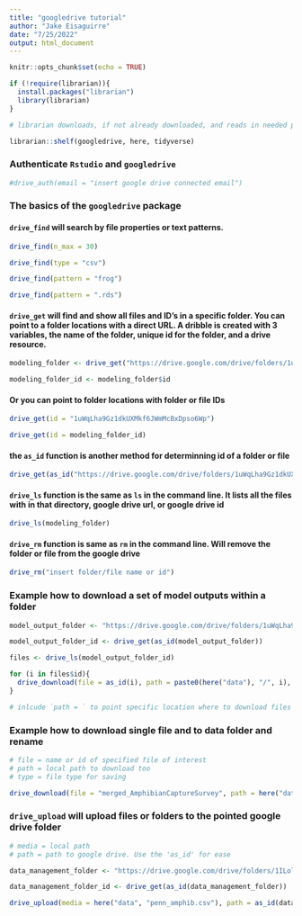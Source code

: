 ```yaml
---
title: "googledrive tutorial"
author: "Jake Eisaguirre"
date: "7/25/2022"
output: html_document
---
```


```r
knitr::opts_chunk$set(echo = TRUE)


```

```r
if (!require(librarian)){
  install.packages("librarian")
  library(librarian)
}

# librarian downloads, if not already downloaded, and reads in needed packages

librarian::shelf(googledrive, here, tidyverse)

```

### Authenticate `Rstudio` and `googledrive`
```r
#drive_auth(email = "insert google drive connected email")
```


### The basics of the `googledrive` package


#### `drive_find` will search by file properties or text patterns. 
```r

drive_find(n_max = 30)

drive_find(type = "csv")

drive_find(pattern = "frog")

drive_find(pattern = ".rds")
```


#### `drive_get` will find and show all files and ID's in a specific folder. You can point to a folder locations with a direct URL. A dribble is created with 3 variables, the name of the folder, unique id for the folder, and a drive resource.
```r
modeling_folder <- drive_get("https://drive.google.com/drive/folders/1uWqLha9Gz1dkUXMkf6JWmMcBxDpso6Wp")

modeling_folder_id <- modeling_folder$id
```

#### Or you can point to folder locations with folder or file IDs
```r
drive_get(id = "1uWqLha9Gz1dkUXMkf6JWmMcBxDpso6Wp")

drive_get(id = modeling_folder_id)
```

#### the `as_id` function is another method for determinning id of a folder or file
```r
drive_get(as_id("https://drive.google.com/drive/folders/1uWqLha9Gz1dkUXMkf6JWmMcBxDpso6Wp"))

```

#### `drive_ls` function is the same as `ls` in the command line. It lists all the files with in that directory, google drive url, or google drive id
```r
drive_ls(modeling_folder)

```

#### `drive_rm` function is same as `rm` in the command line. Will remove the folder or file from the google drive
```r
drive_rm("insert folder/file name or id")
```


### Example how to download a set of model outputs within a folder
```r

model_output_folder <- "https://drive.google.com/drive/folders/1uWqLha9Gz1dkUXMkf6JWmMcBxDpso6Wp"

model_output_folder_id <- drive_get(as_id(model_output_folder))

files <- drive_ls(model_output_folder_id) 

for (i in files$id){
  drive_download(file = as_id(i), path = paste0(here("data"), "/", i), overwrite = T)
}

# inlcude `path = ` to point specific location where to download files


```

### Example how to download single file and to data folder and rename
```r

# file = name or id of specified file of interest
# path = local path to download too
# type = file type for saving

drive_download(file = "merged_AmphibianCaptureSurvey", path = here("data", "penn_amphib.csv"), type = "csv", overwrite = T)

```

### `drive_upload` will upload files or folders to the pointed google drive folder
```r
# media = local path
# path = path to google drive. Use the 'as_id' for ease

data_management_folder <- "https://drive.google.com/drive/folders/1ILolJkIp-NVEupfa877TgpUgRjkAqJdp"

data_management_folder_id <- drive_get(as_id(data_management_folder))

drive_upload(media = here("data", "penn_amphib.csv"), path = as_id(data_management_folder_id))

```




